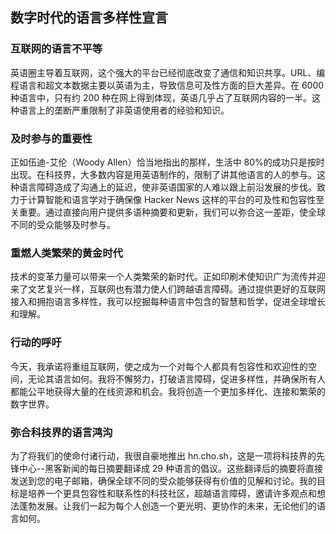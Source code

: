 

<CallToAction />

<Steps>

## 数字时代的语言多样性宣言

### 互联网的语言不平等

英语圈主导着互联网，这个强大的平台已经彻底改变了通信和知识共享。URL、编程语言和超文本数据主要以英语为主，导致信息可及性方面的巨大差异。在 6000 种语言中，只有约 200 种在网上得到体现，英语几乎占了互联网内容的一半。这种语言上的垄断严重限制了非英语使用者的经验和知识。

### 及时参与的重要性

正如伍迪-艾伦（Woody Allen）恰当地指出的那样，生活中 80%的成功只是按时出现。在科技界，大多数内容是用英语制作的，限制了讲其他语言的人的参与。这种语言障碍造成了沟通上的延迟，使非英语国家的人难以跟上前沿发展的步伐。致力于计算智能和语言学对于确保像 Hacker News 这样的平台的可及性和包容性至关重要。通过直接向用户提供多语种摘要和更新，我们可以弥合这一差距，使全球不同的受众能够及时参与。

### 重燃人类繁荣的黄金时代

技术的变革力量可以带来一个人类繁荣的新时代。正如印刷术使知识广为流传并迎来了文艺复兴一样，互联网也有潜力使人们跨越语言障碍。通过提供更好的互联网接入和拥抱语言多样性，我可以挖掘每种语言中包含的智慧和哲学，促进全球增长和理解。

### 行动的呼吁

今天，我承诺将重组互联网，使之成为一个对每个人都具有包容性和欢迎性的空间，无论其语言如何。我将不懈努力，打破语言障碍，促进多样性，并确保所有人都能公平地获得大量的在线资源和机会。我将创造一个更加多样化、连接和繁荣的数字世界。

### 弥合科技界的语言鸿沟

为了将我们的使命付诸行动，我很自豪地推出 hn.cho.sh，这是一项将科技界的先锋中心--黑客新闻的每日摘要翻译成 29 种语言的倡议。这些翻译后的摘要将直接发送到您的电子邮箱，确保全球不同的受众能够获得有价值的见解和讨论。我的目标是培养一个更具包容性和联系性的科技社区，超越语言障碍，邀请许多观点和想法蓬勃发展。让我们一起为每个人创造一个更光明、更协作的未来，无论他们的语言如何。

</Steps>
